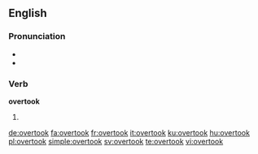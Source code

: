 ==English==

===Pronunciation===
* {{IPA|/ˈovəɻtuk/}}
* {{audio|En-us-overtook.ogg|Audio (US)}}

===Verb===
'''overtook'''

# {{simple past of|overtake}}

[[de:overtook]]
[[fa:overtook]]
[[fr:overtook]]
[[it:overtook]]
[[ku:overtook]]
[[hu:overtook]]
[[pl:overtook]]
[[simple:overtook]]
[[sv:overtook]]
[[te:overtook]]
[[vi:overtook]]